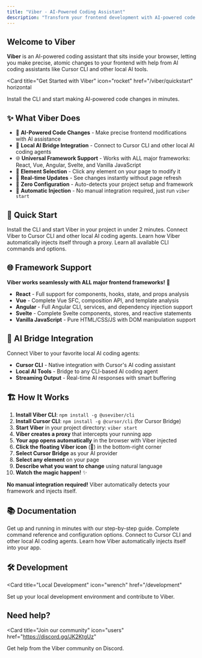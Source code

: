 ```yaml
---
title: "Viber - AI-Powered Coding Assistant"
description: "Transform your frontend development with AI-powered code changes"
---
```


## Welcome to Viber

**Viber** is an AI-powered coding assistant that sits inside your browser, letting you make precise, atomic changes to your frontend with help from AI coding assistants like Cursor CLI and other local AI tools.

<Card
  title="Get Started with Viber"
  icon="rocket"
  href="/viber/quickstart"
  horizontal
>
  Install the CLI and start making AI-powered code changes in minutes.
</Card>

## ✨ What Viber Does

- 🤖 **AI-Powered Code Changes** - Make precise frontend modifications with AI assistance
- 🔌 **Local AI Bridge Integration** - Connect to Cursor CLI and other local AI coding agents
- 🌐 **Universal Framework Support** - Works with ALL major frameworks: React, Vue, Angular, Svelte, and Vanilla JavaScript
- 🎯 **Element Selection** - Click any element on your page to modify it
- 🔄 **Real-time Updates** - See changes instantly without page refresh
- 🚀 **Zero Configuration** - Auto-detects your project setup and framework
- 🔧 **Automatic Injection** - No manual integration required, just run `viber start`

## 🚀 Quick Start

<Columns cols={2}>
  <Card
    title="Install & Start"
    icon="download"
    href="/viber/quickstart"
  >
    Install the CLI and start Viber in your project in under 2 minutes.
  </Card>
  <Card
    title="AI Bridge Setup"
    icon="brain"
    href="/viber/ai-bridge"
  >
    Connect Viber to Cursor CLI and other local AI coding agents.
  </Card>
  <Card
    title="How It Works"
    icon="puzzle-piece"
    href="/viber/plugin"
  >
    Learn how Viber automatically injects itself through a proxy.
  </Card>
  <Card
    title="CLI Commands"
    icon="terminal"
    href="/viber/cli"
  >
    Learn all available CLI commands and options.
  </Card>
</Columns>

## 🌐 Framework Support

**Viber works seamlessly with ALL major frontend frameworks!** 🎯

- **React** - Full support for components, hooks, state, and props analysis
- **Vue** - Complete Vue SFC, composition API, and template analysis
- **Angular** - Full Angular CLI, services, and dependency injection support
- **Svelte** - Complete Svelte components, stores, and reactive statements
- **Vanilla JavaScript** - Pure HTML/CSS/JS with DOM manipulation support

## 🔌 AI Bridge Integration

Connect Viber to your favorite local AI coding agents:

- **Cursor CLI** - Native integration with Cursor's AI coding assistant
- **Local AI Tools** - Bridge to any CLI-based AI coding agent
- **Streaming Output** - Real-time AI responses with smart buffering

## 🏗️ How It Works

1. **Install Viber CLI**: `npm install -g @useviber/cli`
2. **Install Cursor CLI**: `npm install -g @cursor/cli` (for Cursor Bridge)
3. **Start Viber** in your project directory: `viber start`
4. **Viber creates a proxy** that intercepts your running app
5. **Your app opens automatically** in the browser with Viber injected
6. **Click the floating Viber icon** (🤖) in the bottom-right corner
7. **Select Cursor Bridge** as your AI provider
8. **Select any element** on your page
9. **Describe what you want to change** using natural language
10. **Watch the magic happen!** ✨

**No manual integration required!** Viber automatically detects your framework and injects itself.

## 📚 Documentation

<CardGroup cols={2}>
<Card title="Quickstart Guide" icon="rocket" href="/viber/quickstart">
  Get up and running in minutes with our step-by-step guide.
</Card>

<Card title="CLI Reference" icon="terminal" href="/viber/cli">
  Complete command reference and configuration options.
</Card>

<Card title="AI Bridge Setup" icon="brain" href="/viber/ai-bridge">
  Connect to Cursor CLI and other local AI coding agents.
</Card>

<Card title="Universal Plugin" icon="puzzle-piece" href="/viber/plugin">
  Learn how Viber automatically injects itself into your app.
</Card>
</CardGroup>

## 🛠️ Development

<Card
  title="Local Development"
  icon="wrench"
  href="/development"
>
  Set up your local development environment and contribute to Viber.
</Card>

## Need help?

<Card
  title="Join our community"
  icon="users"
  href="https://discord.gg/JK2KtgUz"
>
  Get help from the Viber community on Discord.
</Card>
